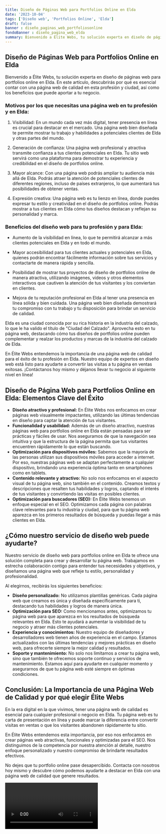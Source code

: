 ```yaml
---
title: Diseño de Páginas Web para Portfolios Online en Elda
date: '2023-10-04'
tags: ['Diseño web', 'Portfolios Online', 'Elda']
draft: false
banner : diseño_paginas_web_portfoliosonline
fondoBanner : diseño_pagina_web_elda
summary: Bienvenido a Élite Webs, tu solución experta en diseño de páginas web para portfolios online en Elda. En este artículo, descubrirás por qué es esencial contar con una página web de calidad en esta profesión y ciudad, así como los beneficios que puede aportar a tu negocio.
---
```


## Diseño de Páginas Web para Portfolios Online en Elda

Bienvenido a Élite Webs, tu solución experta en diseño de páginas web para portfolios online en Elda. En este artículo, descubrirás por qué es esencial contar con una página web de calidad en esta profesión y ciudad, así como los beneficios que puede aportar a tu negocio.

### Motivos por los que necesitas una página web en tu profesión y en Elda:

1. Visibilidad: En un mundo cada vez más digital, tener presencia en línea es crucial para destacar en el mercado. Una página web bien diseñada te permite mostrar tu trabajo y habilidades a potenciales clientes de Elda y otras partes del mundo.

2. Generación de confianza: Una página web profesional y atractiva transmite confianza a tus clientes potenciales en Elda. Tu sitio web servirá como una plataforma para demostrar tu experiencia y credibilidad en el diseño de portfolios online.

3. Mayor alcance: Con una página web podrás ampliar tu audiencia más allá de Elda. Podrás atraer la atención de potenciales clientes de diferentes regiones, incluso de países extranjeros, lo que aumentará tus posibilidades de obtener ventas.

4. Expresión creativa: Una página web es tu lienzo en línea, donde puedes expresar tu estilo y creatividad en el diseño de portfolios online. Podrás mostrar a tus clientes en Elda cómo tus diseños destacan y reflejan su personalidad y marca.

### Beneficios del diseño web para tu profesión y para Elda:

- Aumento de la visibilidad en línea, lo que te permitirá alcanzar a más clientes potenciales en Elda y en todo el mundo.

- Mayor accesibilidad para tus clientes actuales y potenciales en Elda, quienes podrán encontrar fácilmente información sobre tus servicios y contactarte de manera rápida y sencilla.

- Posibilidad de mostrar tus proyectos de diseño de portfolios online de manera atractiva, utilizando imágenes, videos y otros elementos interactivos que cautiven la atención de tus visitantes y los conviertan en clientes.

- Mejora de tu reputación profesional en Elda al tener una presencia en línea sólida y bien cuidada. Una página web bien diseñada demostrará tu compromiso con tu trabajo y tu disposición para brindar un servicio de calidad.

Elda es una ciudad conocida por su rica historia en la industria del calzado, lo que le ha valido el título de "Ciudad del Calzado". Aprovecha esto en tu página web, destacando cómo tus diseños de portfolios online pueden complementar y realzar los productos y marcas de la industria del calzado de Elda.

En Élite Webs entendemos la importancia de una página web de calidad para el éxito de tu profesión en Elda. Nuestro equipo de expertos en diseño web está listo para ayudarte a convertir las visitas a tu página en ventas exitosas. ¡Contáctanos hoy mismo y déjanos llevar tu negocio al siguiente nivel en línea!

<GifSeo />

<Cta />

## Diseño de Página Web para Portfolios Online en Elda: Elementos Clave del Éxito

- **Diseño atractivo y profesional:** En Élite Webs nos enfocamos en crear páginas web visualmente impactantes, utilizando las últimas tendencias en diseño para captar la atención de tus visitantes.
- **Funcionalidad y usabilidad:** Además de un diseño atractivo, nuestras páginas web para portfolios online en Elda están pensadas para ser prácticas y fáciles de usar. Nos aseguramos de que la navegación sea intuitiva y que la estructura de la página permita que tus visitantes encuentren rápidamente lo que están buscando.
- **Optimización para dispositivos móviles:** Sabemos que la mayoría de las personas utilizan sus dispositivos móviles para acceder a internet. Por eso, nuestras páginas web se adaptan perfectamente a cualquier dispositivo, brindando una experiencia óptima tanto en smartphones como en tablets.
- **Contenido relevante y atractivo:** No solo nos enfocamos en el aspecto visual de tu página web, sino también en el contenido. Creamos textos y descripciones que resalten tus habilidades y logros, captando el interés de tus visitantes y convirtiendo las visitas en posibles clientes.
- **Optimización para buscadores (SEO):** En Élite Webs tenemos un enfoque especial en el SEO. Optimizamos cada página con palabras clave relevantes para tu industria y ciudad, para que tu página web aparezca en los primeros resultados de búsqueda y puedas llegar a más clientes en Elda.

## ¿Cómo nuestro servicio de diseño web puede ayudarte?

Nuestro servicio de diseño web para portfolios online en Elda te ofrece una solución completa para crear y desarrollar tu página web. Trabajamos en estrecha colaboración contigo para entender tus necesidades y objetivos, y diseñamos una página web que refleje tu estilo, personalidad y profesionalidad.

Al elegirnos, recibirás los siguientes beneficios:

- **Diseño personalizado:** No utilizamos plantillas genéricas. Cada página web que creamos es única y diseñada específicamente para ti, destacando tus habilidades y logros de manera única.
- **Optimización para SEO:** Como mencionamos antes, optimizamos tu página web para que aparezca en los resultados de búsqueda relevantes en Elda. Esto te ayudará a aumentar la visibilidad de tu negocio y atraer más clientes potenciales.
- **Experiencia y conocimientos:** Nuestro equipo de diseñadores y desarrolladores web tienen años de experiencia en el campo. Estamos actualizados con las últimas tendencias y mejores prácticas en diseño web, para ofrecerte siempre la mejor calidad y resultados.
- **Soporte y mantenimiento:** No solo nos limitamos a crear tu página web, sino que también te ofrecemos soporte continuo y servicios de mantenimiento. Estamos aquí para ayudarte en cualquier momento y asegurarnos de que tu página web esté siempre en óptimas condiciones.

## Conclusión: La Importancia de una Página Web de Calidad y por qué elegir Élite Webs

En la era digital en la que vivimos, tener una página web de calidad es esencial para cualquier profesional o negocio en Elda. Tu página web es tu carta de presentación en línea y puede marcar la diferencia entre convertir visitas en ventas o que los visitantes abandonen rápidamente tu sitio.

En Élite Webs entendemos esta importancia, por eso nos enfocamos en crear páginas web atractivas, funcionales y optimizadas para el SEO. Nos distinguimos de la competencia por nuestra atención al detalle, nuestro enfoque personalizado y nuestro compromiso de brindarte resultados efectivos.

No dejes que tu portfolio online pase desapercibido. Contacta con nosotros hoy mismo y descubre cómo podemos ayudarte a destacar en Elda con una página web de calidad que genere resultados.

<Video />

<CtaBot job='Portfolios Online' city='Elda'/>

<Gmaps query='Elda+españa+maps' />